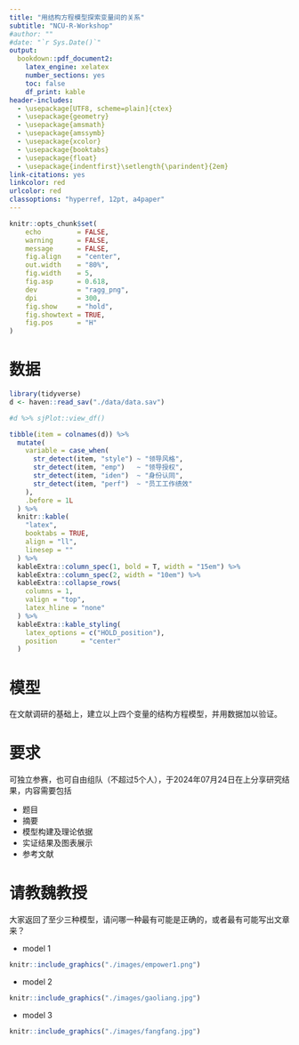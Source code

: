 ```yaml
---
title: "用结构方程模型探索变量间的关系"
subtitle: "NCU-R-Workshop"
#author: ""
#date: "`r Sys.Date()`"
output:
  bookdown::pdf_document2: 
    latex_engine: xelatex
    number_sections: yes
    toc: false
    df_print: kable
header-includes:
  - \usepackage[UTF8, scheme=plain]{ctex}
  - \usepackage{geometry}
  - \usepackage{amsmath}
  - \usepackage{amssymb}
  - \usepackage{xcolor}
  - \usepackage{booktabs}
  - \usepackage{float}
  - \usepackage{indentfirst}\setlength{\parindent}{2em}
link-citations: yes
linkcolor: red
urlcolor: red
classoptions: "hyperref, 12pt, a4paper"
---
```



```r
knitr::opts_chunk$set(
    echo         = FALSE,
    warning      = FALSE, 
    message      = FALSE,
    fig.align    = "center", 
    out.width    = "80%",
    fig.width    = 5, 
    fig.asp      = 0.618,
    dev          = "ragg_png",
    dpi          = 300, 
    fig.show     = "hold",
    fig.showtext = TRUE,
    fig.pos      = "H"
)
```



# 数据

```r
library(tidyverse)
d <- haven::read_sav("./data/data.sav")  

#d %>% sjPlot::view_df()
```
  

```r
tibble(item = colnames(d)) %>% 
  mutate(
    variable = case_when(
      str_detect(item, "style") ~ "领导风格",
      str_detect(item, "emp")   ~ "领导授权",
      str_detect(item, "iden")  ~ "身份认同",
      str_detect(item, "perf")  ~ "员工工作绩效"
    ),
    .before = 1L
  ) %>% 
  knitr::kable(
    "latex",
    booktabs = TRUE,
    align = "ll",
    linesep = ""
  ) %>%
  kableExtra::column_spec(1, bold = T, width = "15em") %>%
  kableExtra::column_spec(2, width = "10em") %>%
  kableExtra::collapse_rows(
    columns = 1,
    valign = "top",
    latex_hline = "none"
  ) %>%
  kableExtra::kable_styling(
    latex_options = c("HOLD_position"),
    position      = "center"
  )
```



# 模型

在文献调研的基础上，建立以上四个变量的结构方程模型，并用数据加以验证。


  
# 要求

可独立参赛，也可自由组队（不超过5个人），于2024年07月24日在\textcolor{OrangeRed}{NCU-R-Workshop}上分享研究结果，内容需要包括

- 题目
- 摘要
- 模型构建及理论依据
- 实证结果及图表展示
- 参考文献

\newpage

# 请教魏教授

大家返回了至少三种模型，请问哪一种最有可能是正确的，或者最有可能写出文章来？

- model 1 
```r
knitr::include_graphics("./images/empower1.png")
```

- model 2
```r
knitr::include_graphics("./images/gaoliang.jpg")
```

\newpage
- model 3
```r
knitr::include_graphics("./images/fangfang.jpg")
```
